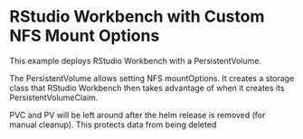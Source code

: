 # RStudio Workbench with Custom NFS Mount Options

This example deploys RStudio Workbench with a PersistentVolume.

The PersistentVolume allows setting NFS mountOptions. It creates a storage class that RStudio Workbench then takes
advantage of when it creates its PersistentVolumeClaim.

PVC and PV will be left around after the helm release is removed (for manual cleanup). This protects data from being
deleted


```.yaml
```